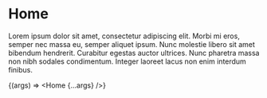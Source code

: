 
<Meta
    title="Pages/Home"
    component={Home}
/>

# Home

Lorem ipsum dolor sit amet, consectetur adipiscing elit. Morbi mi eros, semper nec massa eu, semper aliquet ipsum. Nunc molestie libero sit amet bibendum hendrerit. Curabitur egestas auctor ultrices. Nunc pharetra massa non nibh sodales condimentum. Integer laoreet lacus non enim interdum finibus.

<Story
    name="Home"
    args={{}}>
    {(args) => <Home {...args} />}
</Story>
